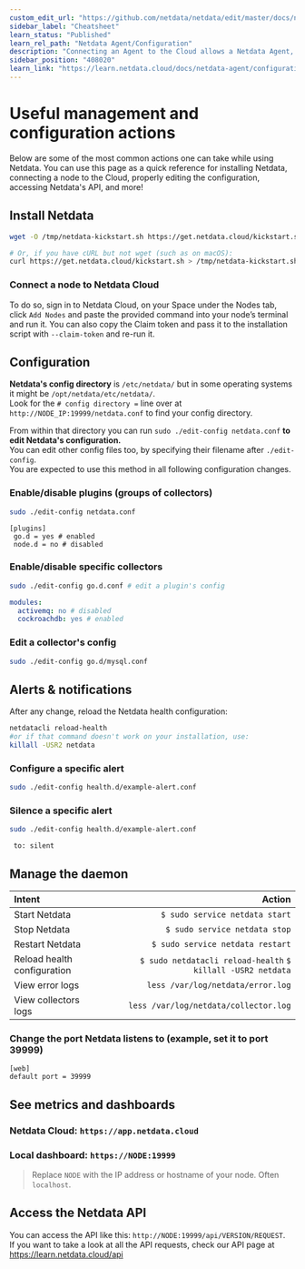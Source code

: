 ```yaml
---
custom_edit_url: "https://github.com/netdata/netdata/edit/master/docs/netdata-agent/configuration/cheatsheet.md"
sidebar_label: "Cheatsheet"
learn_status: "Published"
learn_rel_path: "Netdata Agent/Configuration"
description: "Connecting an Agent to the Cloud allows a Netdata Agent, running on a distributed node, to securely connect to Netdata Cloud via the encrypted Agent-Cloud link (ACLK).'"
sidebar_position: "408020"
learn_link: "https://learn.netdata.cloud/docs/netdata-agent/configuration/cheatsheet"
---
```


# Useful management and configuration actions

Below are some of the most common actions one can take while using Netdata. You can use this page as a quick reference for installing Netdata, connecting a node to the Cloud, properly editing the configuration, accessing Netdata's API, and more!

## Install Netdata

```bash
wget -O /tmp/netdata-kickstart.sh https://get.netdata.cloud/kickstart.sh && sh /tmp/netdata-kickstart.sh

# Or, if you have cURL but not wget (such as on macOS):
curl https://get.netdata.cloud/kickstart.sh > /tmp/netdata-kickstart.sh && sh /tmp/netdata-kickstart.sh
```

### Connect a node to Netdata Cloud

To do so, sign in to Netdata Cloud, on your Space under the Nodes tab, click `Add Nodes` and paste the provided command into your node’s terminal and run it.
You can also copy the Claim token and pass it to the installation script with `--claim-token` and re-run it.

## Configuration

**Netdata's config directory** is `/etc/netdata/` but in some operating systems it might be `/opt/netdata/etc/netdata/`.  
Look for the `# config directory =` line over at `http://NODE_IP:19999/netdata.conf` to find your config directory.

From within that directory you can run `sudo ./edit-config netdata.conf` **to edit Netdata's configuration.**  
You can edit other config files too, by specifying their filename after `./edit-config`.  
You are expected to use this method in all following configuration changes.

### Enable/disable plugins (groups of collectors)

```bash
sudo ./edit-config netdata.conf
```

```text
[plugins]
 go.d = yes # enabled
 node.d = no # disabled
```

### Enable/disable specific collectors

```bash
sudo ./edit-config go.d.conf # edit a plugin's config
```

```yaml
modules:
  activemq: no # disabled
  cockroachdb: yes # enabled
```

### Edit a collector's config

```bash
sudo ./edit-config go.d/mysql.conf
```

## Alerts & notifications

After any change, reload the Netdata health configuration:

```bash
netdatacli reload-health
#or if that command doesn't work on your installation, use:
killall -USR2 netdata
```

### Configure a specific alert

```bash
sudo ./edit-config health.d/example-alert.conf
```

### Silence a specific alert

```bash
sudo ./edit-config health.d/example-alert.conf
```

```text
 to: silent
```

## Manage the daemon

| Intent                      |                                                      Action |
|:----------------------------|------------------------------------------------------------:|
| Start Netdata               |                              `$ sudo service netdata start` |
| Stop Netdata                |                               `$ sudo service netdata stop` |
| Restart Netdata             |                            `$ sudo service netdata restart` |
| Reload health configuration | `$ sudo netdatacli reload-health` `$ killall -USR2 netdata` |
| View error logs             |                           `less /var/log/netdata/error.log` |
| View collectors logs        |                       `less /var/log/netdata/collector.log` |

### Change the port Netdata listens to (example, set it to port 39999)

```text
[web]
default port = 39999
```

## See metrics and dashboards

### Netdata Cloud: `https://app.netdata.cloud`

### Local dashboard: `https://NODE:19999`

> Replace `NODE` with the IP address or hostname of your node. Often `localhost`.

## Access the Netdata API

You can access the API like this: `http://NODE:19999/api/VERSION/REQUEST`.  
If you want to take a look at all the API requests, check our API page at <https://learn.netdata.cloud/api>
